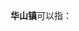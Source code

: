 '''华山镇'''可以指：
{{PRC admin/disambig|32/03/21/107/000|37/02/82/123/000|61/05/82/105/000}}
{{disambig|cat=三字中国镇名消歧义}}
